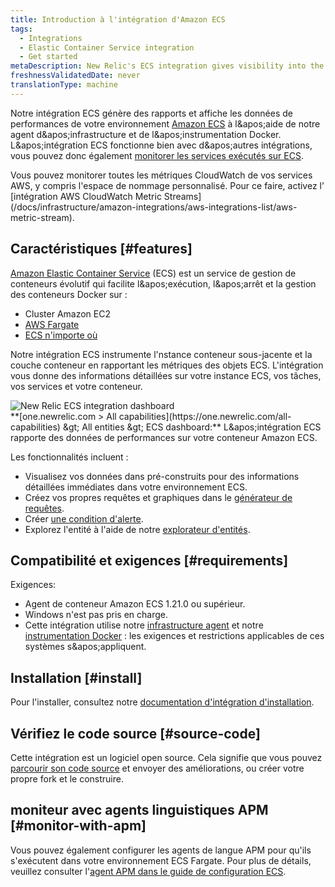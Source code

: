 ```yaml
---
title: Introduction à l'intégration d'Amazon ECS
tags:
  - Integrations
  - Elastic Container Service integration
  - Get started
metaDescription: New Relic's ECS integration gives visibility into the performance of your Amazon ECS environment.
freshnessValidatedDate: never
translationType: machine
---
```


Notre intégration ECS génère des rapports et affiche les données de performances de votre environnement [Amazon ECS](https://docs.aws.amazon.com/ecs/index.html) à l&amp;apos;aide de notre agent d&amp;apos;infrastructure et de l&amp;apos;instrumentation Docker. L&amp;apos;intégration ECS fonctionne bien avec d&amp;apos;autres intégrations, vous pouvez donc également [monitorer les services exécutés sur ECS](/docs/integrations/host-integrations/host-integrations-list/monitor-services-running-amazon-ecs).

<Callout variant="tip">
  Vous pouvez monitorer toutes les métriques CloudWatch de vos services AWS, y compris l'espace de nommage personnalisé. Pour ce faire, activez l’ [intégration AWS CloudWatch Metric Streams](/docs/infrastructure/amazon-integrations/aws-integrations-list/aws-metric-stream).
</Callout>

## Caractéristiques [#features]

[Amazon Elastic Container Service](https://docs.aws.amazon.com/ecs/index.html) (ECS) est un service de gestion de conteneurs évolutif qui facilite l&amp;apos;exécution, l&amp;apos;arrêt et la gestion des conteneurs Docker sur :

* Cluster Amazon EC2
* [AWS Fargate](https://aws.amazon.com/fargate/)
* [ECS n'importe où](https://aws.amazon.com/ecs/anywhere/)

Notre intégration ECS instrumente l'nstance conteneur sous-jacente et la couche conteneur en rapportant les métriques des objets ECS. L'intégration vous donne des informations détaillées sur votre instance ECS, vos tâches, vos services et votre conteneur.

<img title="new-relic-ecs-integration-dashboards.png" alt="New Relic ECS integration dashboard" src="/images/infrastructure_screenshot-crop_aws-ecs-dashboard.webp" />

<figcaption>
  <DNT>**[one.newrelic.com &gt; All capabilities](https://one.newrelic.com/all-capabilities) &amp;gt; All entities &amp;gt; ECS dashboard:**</DNT> L&amp;apos;intégration ECS rapporte des données de performances sur votre conteneur Amazon ECS.
</figcaption>

Les fonctionnalités incluent :

* Visualisez vos données dans <InlinePopover type="dashboards" />pré-construits pour des informations détaillées immédiates dans votre environnement ECS.
* Créez vos propres requêtes et graphiques dans le [générateur de requêtes](/docs/chart-builder/use-chart-builder/get-started/introduction-chart-builder).
* Créer [une condition d'alerte](/docs/ecs-integration-recommended-alert-conditions).
* Explorez l'entité à l'aide de notre [explorateur d'entités](/docs/new-relic-one/use-new-relic-one/ui-data/new-relic-one-entity-explorer).

## Compatibilité et exigences [#requirements]

Exigences:

* Agent de conteneur Amazon ECS 1.21.0 ou supérieur.
* Windows n'est pas pris en charge.
* Cette intégration utilise notre [infrastructure agent](/docs/infrastructure/new-relic-infrastructure/getting-started/compatibility-requirements-new-relic-infrastructure) et notre [instrumentation Docker](/docs/infrastructure/install-configure-manage-infrastructure/docker-installation/docker-instrumentation-infrastructure) : les exigences et restrictions applicables de ces systèmes s&amp;apos;appliquent.

## Installation [#install]

Pour l'installer, consultez notre [documentation d'intégration d'installation](/docs/install-ecs-integration).

## Vérifiez le code source [#source-code]

Cette intégration est un logiciel open source. Cela signifie que vous pouvez [parcourir son code source](https://github.com/newrelic/nri-ecs) et envoyer des améliorations, ou créer votre propre fork et le construire.

## moniteur avec agents linguistiques APM [#monitor-with-apm]

Vous pouvez également configurer les agents de langue APM pour qu'ils s'exécutent dans votre environnement ECS Fargate. Pour plus de détails, veuillez consulter l'[agent APM dans le guide de configuration ECS](/docs/infrastructure/elastic-container-service-integration/monitor-ecs-with-apm-agents).